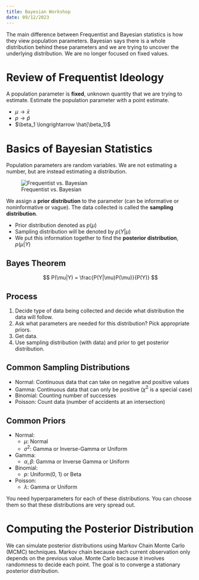 ```yaml
---
title: Bayesian Workshop
date: 09/12/2023
---
```


The main difference between Frequentist and Bayesian statistics is how they view population parameters. Bayesian says there is a whole distribution behind these parameters and we are trying to uncover the underlying distribution. We are no longer focused on fixed values.

# Review of Frequentist Ideology

A population parameter is  **fixed**, unknown quantity that we are trying to estimate. Estimate the population parameter with a point estimate.

-   $\mu \longrightarrow \bar{x}$
-   $p \longrightarrow \hat{p}$
-   $\beta_1 \longrightarrow \hat{\beta_1}$ 

# Basics of Bayesian Statistics

Population parameters are random variables. We are not estimating a number, but are instead estimating a distribution.

![Frequentist vs. Bayesian](images/freq-vs-bayesian.png)

We assign a **prior distribution** to the parameter (can be informative or noninformative or vague). The data collected is called the **sampling distribution**.

-   Prior distribution denoted as $p(\mu)$
-   Sampling distribution will be denoted by $p(Y|\mu)$
-   We put this information together to find the **posterior distribution**, $p(\mu|Y)$

## Bayes Theorem

$$
P(\mu|Y) = \frac{P(Y|\mu)P(\mu)}{P(Y)}
$$

## Process

1.  Decide type of data being collected and decide what distribution the data will follow.
2.  Ask what parameters are needed for this distribution? Pick appropriate priors.
3.  Get data.
4.  Use sampling distribution (with data) and prior to get posterior distribution.

## Common Sampling Distributions

-   Normal: Continuous data that can take on negative and positive values
-   Gamma: Continuous data that can only be positive ($\chi^2$ is a special case)
-   Binomial: Counting number of successes
-   Poisson: Count data (number of accidents at an intersection)

## Common Priors

-   Normal:
    -   $\mu$: Normal
    -   $\sigma^2$: Gamma or Inverse-Gamma or Uniform
-   Gamma:
    -   $\alpha, \beta$: Gamma or Inverse Gamma or Uniform
-   Binomial:
    -   $p$: Uniform(0, 1) or Beta
-   Poisson:
    -   $\lambda$: Gamma or Uniform

You need hyperparameters for each of these distributions. You can choose them so that these distributions are very spread out.

# Computing the Posterior Distribution

We can simulate posterior distributions using Markov Chain Monte Carlo (MCMC) techniques. Markov chain because each current observation only depends on the previous value. Monte Carlo because it involves randomness to decide each point. The goal is to converge a stationary posterior distribution.